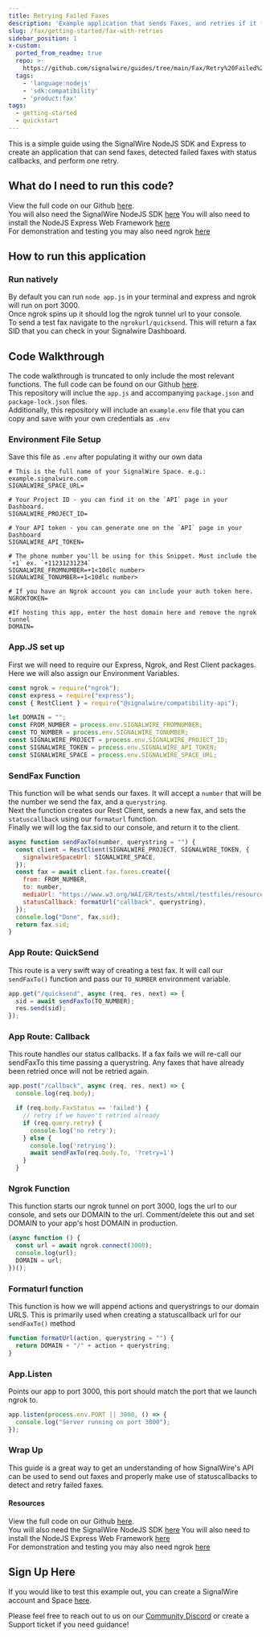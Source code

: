 ```yaml
---
title: Retrying Failed Faxes
description: 'Example application that sends Faxes, and retries if it fails'
slug: /fax/getting-started/fax-with-retries
sidebar_position: 1
x-custom:
  ported_from_readme: true
  repo: >-
    https://github.com/signalwire/guides/tree/main/Fax/Retry%20Failed%20Faxes%20with%20Express-NodeJS
  tags:
    - 'language:nodejs'
    - 'sdk:compatibility'
    - 'product:fax'
tags:
  - getting-started
  - quickstart
---
```


This is a simple guide using the SignalWire NodeJS SDK and Express to create an application that can send faxes, detected failed faxes with status callbacks, and perform one retry.

## What do I need to run this code?

View the full code on our Github [here](https://github.com/signalwire/guides/tree/main/Fax/Retry%20Failed%20Faxes%20with%20Express-NodeJS).  
You will also need the SignalWire NodeJS SDK [here](/compatibility-api/sdks)
You will also need to install the NodeJS Express Web Framework [here](https://expressjs.com/)  
For demonstration and testing you may also need ngrok [here](https://www.npmjs.com/package/ngrok)

## How to run this application

### Run natively

By default you can run `node app.js` in your terminal and express and ngrok will run on port 3000.  
Once ngrok spins up it should log the ngrok tunnel url to your console.  
To send a test fax navigate to the `ngrokurl/quicksend`. This will return a fax SID that you can check in your Signalwire Dashboard.

## Code Walkthrough

The code walkthrough is truncated to only include the most relevant functions. The full code can be found on our Github [here](https://github.com/signalwire/signalwire-guides/tree/master/code/fax_retries).  
This repository will inclue the `app.js` and accompanying `package.json` and `package-lock.json` files.  
Additionally, this repository will include an `example.env` file that you can copy and save with your own credentials as `.env`

### Environment File Setup

Save this file as `.env` after populating it withy our own data

```text
# This is the full name of your SignalWire Space. e.g.: example.signalwire.com
SIGNALWIRE_SPACE_URL=

# Your Project ID - you can find it on the `API` page in your Dashboard.
SIGNALWIRE_PROJECT_ID=

# Your API token - you can generate one on the `API` page in your Dashboard
SIGNALWIRE_API_TOKEN=

# The phone number you'll be using for this Snippet. Must include the `+1` ex. `+11231231234`
SIGNALWIRE_FROMNUMBER=+1<10dlc number>
SIGNALWIRE_TONUMBER=+1<10dlc number>

# If you have an Ngrok account you can include your auth token here.
NGROKTOKEN=

#If hosting this app, enter the host domain here and remove the ngrok tunnel
DOMAIN=
```

### App.JS set up

First we will need to require our Express, Ngrok, and Rest Client packages. Here we will also assign our Environment Variables.

```javascript
const ngrok = require("ngrok");
const express = require("express");
const { RestClient } = require("@signalwire/compatibility-api");

let DOMAIN = "";
const FROM_NUMBER = process.env.SIGNALWIRE_FROMNUMBER;
const TO_NUMBER = process.env.SIGNALWIRE_TONUMBER;
const SIGNALWIRE_PROJECT = process.env.SIGNALWIRE_PROJECT_ID;
const SIGNALWIRE_TOKEN = process.env.SIGNALWIRE_API_TOKEN;
const SIGNALWIRE_SPACE = process.env.SIGNALWIRE_SPACE_URL;
```

### SendFax Function

This function will be what sends our faxes. It will accept a `number` that will be the number we send the fax, and a `querystring`.  
Next the function creates our Rest Client, sends a new fax, and sets the `statuscallback` using our `formaturl` function.  
Finally we will log the fax.sid to our console, and return it to the client.

```javascript
async function sendFaxTo(number, querystring = "") {
  const client = RestClient(SIGNALWIRE_PROJECT, SIGNALWIRE_TOKEN, {
    signalwireSpaceUrl: SIGNALWIRE_SPACE,
  });
  const fax = await client.fax.faxes.create({
    from: FROM_NUMBER,
    to: number,
    mediaUrl: "https://www.w3.org/WAI/ER/tests/xhtml/testfiles/resources/pdf/dummy.pdf",
    statusCallback: formatUrl("callback", querystring),
  });
  console.log("Done", fax.sid);
  return fax.sid;
}
```

### App Route: QuickSend

This route is a very swift way of creating a test fax. It will call our `sendFaxTo()` function and pass our `TO_NUMBER` environment variable.

```javascript
app.get("/quicksend", async (req, res, next) => {
  sid = await sendFaxTo(TO_NUMBER);
  res.send(sid);
});
```

### App Route: Callback

This route handles our status callbacks. If a fax fails we will re-call our sendFaxTo this time passing a querystring. Any faxes that have already been retried once will not be retried again.

```javascript
app.post("/callback", async (req, res, next) => {
  console.log(req.body);

  if (req.body.FaxStatus == 'failed') {
    // retry if we haven't retried already
    if (req.query.retry) {
      console.log('no retry');
    } else {
      console.log('retrying');
      await sendFaxTo(req.body.To, '?retry=1')
    }
  }

```

### Ngrok Function

This function starts our ngrok tunnel on port 3000, logs the url to our console, and sets our DOMAIN to the url. Comment/delete this out and set DOMAIN to your app's host DOMAIN in production.

```javascript
(async function () {
  const url = await ngrok.connect(3000);
  console.log(url);
  DOMAIN = url;
})();
```

### Formaturl function

This function is how we will append actions and querystrings to our domain URLS. This is primarily used when creating a statuscallback url for our `sendFaxTo()` method

```javascript
function formatUrl(action, querystring = "") {
  return DOMAIN + "/" + action + querystring;
}
```

### App.Listen

Points our app to port 3000, this port should match the port that we launch ngrok to.

```javascript
app.listen(process.env.PORT || 3000, () => {
  console.log("Server running on port 3000");
});
```

### Wrap Up

This guide is a great way to get an understanding of how SignalWire's API can be used to send out faxes and properly make use of statuscallbacks to detect and retry failed faxes.

#### Resources

View the full code on our Github [here](https://github.com/signalwire/guides/tree/main/Fax/Retry%20Failed%20Faxes%20with%20Express-NodeJS).  
You will also need the SignalWire NodeJS SDK [here](/compatibility-api/sdks)
You will also need to install the NodeJS Express Web Framework [here](https://expressjs.com/)  
For demonstration and testing you may also need ngrok [here](https://www.npmjs.com/package/ngrok)

## Sign Up Here

If you would like to test this example out, you can create a SignalWire account and Space [here](https://m.signalwire.com/signups/new?s=1).

Please feel free to reach out to us on our [Community Discord](https://discord.com/invite/F2WNYTNjuF) or create a Support ticket if you need guidance!

